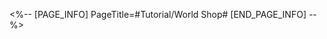 <%-- [PAGE_INFO]
PageTitle=#Tutorial/World Shop#
[END_PAGE_INFO] --%>
{{Tutorial
|sort      = 310901
|title     = World Shop
|subtitle  = 
|type      = System
|about     = 
|image1    = Tutorial World Shop 1.png{{subst:void|<!--$UPLOAD:<<SpriteOutput/TutorialPic/TutorialPage_310901.png>-<Tutorial World Shop 1.png>>}}
|text1     = Every world contains a World Shop. You can explore a world to obtain its unique currency and use this currency in the corresponding World Shop to purchase recipes, Relics, and materials. Once you've spent enough of the unique currency, you will also receive corresponding bonus rewards.
}}